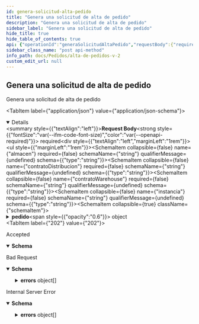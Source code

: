 ```yaml
---
id: genera-solicitud-alta-pedido
title: "Genera una solicitud de alta de pedido"
description: "Genera una solicitud de alta de pedido"
sidebar_label: "Genera una solicitud de alta de pedido"
hide_title: true
hide_table_of_contents: true
api: {"operationId":"generaSolicitudAltaPedido","requestBody":{"required":true,"content":{"application/json":{"schema":{"type":"object","properties":{"almacen":{"type":"string"},"contratoDistribucion":{"type":"string"},"contratoWarehouse":{"type":"string"},"instancia":{"type":"string"},"pedido":{"type":"object","properties":{"almacenCliente":{"type":"string"},"archivoRemito":{"type":"string"},"cambioLoteDirigido":{"type":"string"},"cot":{"type":"string"},"datosAdicionales":{"type":"array","items":{"type":"object","properties":{"contenido":{"type":"string"},"meta":{"type":"string"}}}},"destinatario":{"type":"object","properties":{"contacto":{"type":"string"},"direccion":{"type":"object","properties":{"calle":{"type":"string"},"codigoPostal":{"type":"string"},"departamento":{"type":"string"},"localidad":{"type":"string"},"numero":{"type":"string"},"pais":{"type":"string"},"piso":{"type":"string"},"provincia":{"type":"string"},"referenciaDeDomicilio":{"type":"string"}}},"email":{"type":"string"},"idDestinatario":{"type":"string"},"idInternoCliente":{"type":"string"},"nombreCompleto":{"type":"string"},"numeroDeDocumento":{"type":"string"},"telefono":{"type":"string"},"tipoDeDocumento":{"type":"string"}}},"distribuidor":{"type":"object","properties":{"datosAdicionales":{"type":"array","items":{"type":"object","properties":{"contenido":{"type":"string"},"meta":{"type":"string"}}}},"etiqueta":{"type":"string"},"nombre":{"type":"string"},"numeroDeEnvio":{"type":"string"},"remito":{"type":"string"}}},"estatusOTdeTraza":{"type":"string"},"facturaLegal":{"type":"string"},"fechaDeExpedicionSolicitada":{"type":"string"},"fechaDeFacturacion":{"type":"string"},"fechaEntrega":{"type":"string"},"fechaPedido":{"type":"string"},"franjaHoraria":{"type":"string"},"lineas":{"type":"array","items":{"type":"object","properties":{"admitePickingParcial":{"type":"string"},"articulo":{"type":"object","properties":{"cantidad":{"type":"number"},"codigo":{"type":"string"},"lote":{"type":"object","properties":{"estado":{"type":"string"},"fechaDeVencimiento":{"type":"string"},"loteDeFabricante":{"type":"string"},"loteSecundario":{"type":"string"},"otrosDatos":{"type":"array","items":{"type":"object","properties":{"contenido":{"type":"string"},"meta":{"type":"string"}}}}}},"numeroDePedido":{"type":"string"},"propietario":{"type":"string"},"unidadDeMedida":{"type":"string"},"zonaConsumo":{"type":"string"}}},"contratoWarehouse":{"type":"string"},"estatusOtDeAcondi":{"type":"string"},"numeroDeLinea":{"type":"string"},"tipoDeAcondicionamientoSecundario":{"type":"string"},"tiposDeAcondicionamientoSecundario":{"type":"array","items":{"type":"object","properties":{"tipoDeAcondicionamiento":{"type":"number"}}}}}}},"linkImpresionRemito":{"type":"string"},"marketPlace":{"type":"string"},"notas":{"type":"string"},"numeroOrdenExterna":{"type":"string"},"ordenCompra":{"type":"string"},"precioValorFC":{"type":"string"},"propietario":{"type":"string"},"remito":{"type":"string"},"tieneGestionCobranza":{"type":"string"},"valorDeclarado":{"type":"string"}}}}}}}},"responses":{"202":{"description":"Accepted","content":{"application/json":{"schema":{"type":"object","properties":{"idTransaccion":{"type":"number"}}}}}},"400":{"description":"Bad Request","content":{"application/json":{"schema":{"type":"object","properties":{"detail":{"type":"string"},"errors":{"type":"array","items":{"type":"object","properties":{"field":{"type":"string"},"message":{"type":"string"}}}},"status":{"type":"number"},"title":{"type":"string"},"type":{"type":"string"}}}}}},"500":{"description":"Internal Server Error","content":{"application/json":{"schema":{"type":"object","properties":{"detail":{"type":"string"},"errors":{"type":"array","items":{"type":"object","properties":{"field":{"type":"string"},"message":{"type":"string"}}}},"status":{"type":"number"},"title":{"type":"string"},"type":{"type":"string"}}}}}}},"description":"Genera una solicitud de alta de pedido","method":"post","path":"/almacenes/pedidos","jsonRequestBodyExample":{"almacen":"string","contratoDistribucion":"string","contratoWarehouse":"string","instancia":"string","pedido":{"almacenCliente":"string","archivoRemito":"string","cambioLoteDirigido":"string","cot":"string","datosAdicionales":[{"contenido":"string","meta":"string"}],"destinatario":{"contacto":"string","direccion":{"calle":"string","codigoPostal":"string","departamento":"string","localidad":"string","numero":"string","pais":"string","piso":"string","provincia":"string","referenciaDeDomicilio":"string"},"email":"string","idDestinatario":"string","idInternoCliente":"string","nombreCompleto":"string","numeroDeDocumento":"string","telefono":"string","tipoDeDocumento":"string"},"distribuidor":{"datosAdicionales":[{"contenido":"string","meta":"string"}],"etiqueta":"string","nombre":"string","numeroDeEnvio":"string","remito":"string"},"estatusOTdeTraza":"string","facturaLegal":"string","fechaDeExpedicionSolicitada":"string","fechaDeFacturacion":"string","fechaEntrega":"string","fechaPedido":"string","franjaHoraria":"string","lineas":[{"admitePickingParcial":"string","articulo":{"cantidad":0,"codigo":"string","lote":{"estado":"string","fechaDeVencimiento":"string","loteDeFabricante":"string","loteSecundario":"string","otrosDatos":[{"contenido":"string","meta":"string"}]},"numeroDePedido":"string","propietario":"string","unidadDeMedida":"string","zonaConsumo":"string"},"contratoWarehouse":"string","estatusOtDeAcondi":"string","numeroDeLinea":"string","tipoDeAcondicionamientoSecundario":"string","tiposDeAcondicionamientoSecundario":[{"tipoDeAcondicionamiento":0}]}],"linkImpresionRemito":"string","marketPlace":"string","notas":"string","numeroOrdenExterna":"string","ordenCompra":"string","precioValorFC":"string","propietario":"string","remito":"string","tieneGestionCobranza":"string","valorDeclarado":"string"}},"info":{"title":"Alta de Pedidos v2","version":"1.0.0"},"postman":{"name":"Genera una solicitud de alta de pedido","description":{"type":"text/plain"},"url":{"path":["almacenes","pedidos"],"host":["{{baseUrl}}"],"query":[],"variable":[]},"header":[{"key":"Content-Type","value":"application/json"},{"key":"Accept","value":"application/json"}],"method":"POST","body":{"mode":"raw","raw":"\"\"","options":{"raw":{"language":"json"}}}}}
sidebar_class_name: "post api-method"
info_path: docs/Pedidos/alta-de-pedidos-v-2
custom_edit_url: null
---
```



## Genera una solicitud de alta de pedido



Genera una solicitud de alta de pedido

<MimeTabs><TabItem label={"application/json"} value={"application/json-schema"}><details style={{}} data-collapsed={false} open={true}><summary style={{"textAlign":"left"}}><strong>Request Body</strong><strong style={{"fontSize":"var(--ifm-code-font-size)","color":"var(--openapi-required)"}}> required</strong></summary><div style={{"textAlign":"left","marginLeft":"1rem"}}></div><ul style={{"marginLeft":"1rem"}}><SchemaItem collapsible={false} name={"almacen"} required={false} schemaName={"string"} qualifierMessage={undefined} schema={{"type":"string"}}></SchemaItem><SchemaItem collapsible={false} name={"contratoDistribucion"} required={false} schemaName={"string"} qualifierMessage={undefined} schema={{"type":"string"}}></SchemaItem><SchemaItem collapsible={false} name={"contratoWarehouse"} required={false} schemaName={"string"} qualifierMessage={undefined} schema={{"type":"string"}}></SchemaItem><SchemaItem collapsible={false} name={"instancia"} required={false} schemaName={"string"} qualifierMessage={undefined} schema={{"type":"string"}}></SchemaItem><SchemaItem collapsible={true} className={"schemaItem"}><details style={{}}><summary style={{}}><strong>pedido</strong><span style={{"opacity":"0.6"}}> object</span></summary><div style={{"marginLeft":"1rem"}}><SchemaItem collapsible={false} name={"almacenCliente"} required={false} schemaName={"string"} qualifierMessage={undefined} schema={{"type":"string"}}></SchemaItem><SchemaItem collapsible={false} name={"archivoRemito"} required={false} schemaName={"string"} qualifierMessage={undefined} schema={{"type":"string"}}></SchemaItem><SchemaItem collapsible={false} name={"cambioLoteDirigido"} required={false} schemaName={"string"} qualifierMessage={undefined} schema={{"type":"string"}}></SchemaItem><SchemaItem collapsible={false} name={"cot"} required={false} schemaName={"string"} qualifierMessage={undefined} schema={{"type":"string"}}></SchemaItem><SchemaItem collapsible={true} className={"schemaItem"}><details style={{}}><summary style={{}}><strong>datosAdicionales</strong><span style={{"opacity":"0.6"}}> object[]</span></summary><div style={{"marginLeft":"1rem"}}><li><div style={{"fontSize":"var(--ifm-code-font-size)","opacity":"0.6","marginLeft":"-.5rem","paddingBottom":".5rem"}}>Array [</div></li><SchemaItem collapsible={false} name={"contenido"} required={false} schemaName={"string"} qualifierMessage={undefined} schema={{"type":"string"}}></SchemaItem><SchemaItem collapsible={false} name={"meta"} required={false} schemaName={"string"} qualifierMessage={undefined} schema={{"type":"string"}}></SchemaItem><li><div style={{"fontSize":"var(--ifm-code-font-size)","opacity":"0.6","marginLeft":"-.5rem"}}>]</div></li></div></details></SchemaItem><SchemaItem collapsible={true} className={"schemaItem"}><details style={{}}><summary style={{}}><strong>destinatario</strong><span style={{"opacity":"0.6"}}> object</span></summary><div style={{"marginLeft":"1rem"}}><SchemaItem collapsible={false} name={"contacto"} required={false} schemaName={"string"} qualifierMessage={undefined} schema={{"type":"string"}}></SchemaItem><SchemaItem collapsible={true} className={"schemaItem"}><details style={{}}><summary style={{}}><strong>direccion</strong><span style={{"opacity":"0.6"}}> object</span></summary><div style={{"marginLeft":"1rem"}}><SchemaItem collapsible={false} name={"calle"} required={false} schemaName={"string"} qualifierMessage={undefined} schema={{"type":"string"}}></SchemaItem><SchemaItem collapsible={false} name={"codigoPostal"} required={false} schemaName={"string"} qualifierMessage={undefined} schema={{"type":"string"}}></SchemaItem><SchemaItem collapsible={false} name={"departamento"} required={false} schemaName={"string"} qualifierMessage={undefined} schema={{"type":"string"}}></SchemaItem><SchemaItem collapsible={false} name={"localidad"} required={false} schemaName={"string"} qualifierMessage={undefined} schema={{"type":"string"}}></SchemaItem><SchemaItem collapsible={false} name={"numero"} required={false} schemaName={"string"} qualifierMessage={undefined} schema={{"type":"string"}}></SchemaItem><SchemaItem collapsible={false} name={"pais"} required={false} schemaName={"string"} qualifierMessage={undefined} schema={{"type":"string"}}></SchemaItem><SchemaItem collapsible={false} name={"piso"} required={false} schemaName={"string"} qualifierMessage={undefined} schema={{"type":"string"}}></SchemaItem><SchemaItem collapsible={false} name={"provincia"} required={false} schemaName={"string"} qualifierMessage={undefined} schema={{"type":"string"}}></SchemaItem><SchemaItem collapsible={false} name={"referenciaDeDomicilio"} required={false} schemaName={"string"} qualifierMessage={undefined} schema={{"type":"string"}}></SchemaItem></div></details></SchemaItem><SchemaItem collapsible={false} name={"email"} required={false} schemaName={"string"} qualifierMessage={undefined} schema={{"type":"string"}}></SchemaItem><SchemaItem collapsible={false} name={"idDestinatario"} required={false} schemaName={"string"} qualifierMessage={undefined} schema={{"type":"string"}}></SchemaItem><SchemaItem collapsible={false} name={"idInternoCliente"} required={false} schemaName={"string"} qualifierMessage={undefined} schema={{"type":"string"}}></SchemaItem><SchemaItem collapsible={false} name={"nombreCompleto"} required={false} schemaName={"string"} qualifierMessage={undefined} schema={{"type":"string"}}></SchemaItem><SchemaItem collapsible={false} name={"numeroDeDocumento"} required={false} schemaName={"string"} qualifierMessage={undefined} schema={{"type":"string"}}></SchemaItem><SchemaItem collapsible={false} name={"telefono"} required={false} schemaName={"string"} qualifierMessage={undefined} schema={{"type":"string"}}></SchemaItem><SchemaItem collapsible={false} name={"tipoDeDocumento"} required={false} schemaName={"string"} qualifierMessage={undefined} schema={{"type":"string"}}></SchemaItem></div></details></SchemaItem><SchemaItem collapsible={true} className={"schemaItem"}><details style={{}}><summary style={{}}><strong>distribuidor</strong><span style={{"opacity":"0.6"}}> object</span></summary><div style={{"marginLeft":"1rem"}}><SchemaItem collapsible={true} className={"schemaItem"}><details style={{}}><summary style={{}}><strong>datosAdicionales</strong><span style={{"opacity":"0.6"}}> object[]</span></summary><div style={{"marginLeft":"1rem"}}><li><div style={{"fontSize":"var(--ifm-code-font-size)","opacity":"0.6","marginLeft":"-.5rem","paddingBottom":".5rem"}}>Array [</div></li><SchemaItem collapsible={false} name={"contenido"} required={false} schemaName={"string"} qualifierMessage={undefined} schema={{"type":"string"}}></SchemaItem><SchemaItem collapsible={false} name={"meta"} required={false} schemaName={"string"} qualifierMessage={undefined} schema={{"type":"string"}}></SchemaItem><li><div style={{"fontSize":"var(--ifm-code-font-size)","opacity":"0.6","marginLeft":"-.5rem"}}>]</div></li></div></details></SchemaItem><SchemaItem collapsible={false} name={"etiqueta"} required={false} schemaName={"string"} qualifierMessage={undefined} schema={{"type":"string"}}></SchemaItem><SchemaItem collapsible={false} name={"nombre"} required={false} schemaName={"string"} qualifierMessage={undefined} schema={{"type":"string"}}></SchemaItem><SchemaItem collapsible={false} name={"numeroDeEnvio"} required={false} schemaName={"string"} qualifierMessage={undefined} schema={{"type":"string"}}></SchemaItem><SchemaItem collapsible={false} name={"remito"} required={false} schemaName={"string"} qualifierMessage={undefined} schema={{"type":"string"}}></SchemaItem></div></details></SchemaItem><SchemaItem collapsible={false} name={"estatusOTdeTraza"} required={false} schemaName={"string"} qualifierMessage={undefined} schema={{"type":"string"}}></SchemaItem><SchemaItem collapsible={false} name={"facturaLegal"} required={false} schemaName={"string"} qualifierMessage={undefined} schema={{"type":"string"}}></SchemaItem><SchemaItem collapsible={false} name={"fechaDeExpedicionSolicitada"} required={false} schemaName={"string"} qualifierMessage={undefined} schema={{"type":"string"}}></SchemaItem><SchemaItem collapsible={false} name={"fechaDeFacturacion"} required={false} schemaName={"string"} qualifierMessage={undefined} schema={{"type":"string"}}></SchemaItem><SchemaItem collapsible={false} name={"fechaEntrega"} required={false} schemaName={"string"} qualifierMessage={undefined} schema={{"type":"string"}}></SchemaItem><SchemaItem collapsible={false} name={"fechaPedido"} required={false} schemaName={"string"} qualifierMessage={undefined} schema={{"type":"string"}}></SchemaItem><SchemaItem collapsible={false} name={"franjaHoraria"} required={false} schemaName={"string"} qualifierMessage={undefined} schema={{"type":"string"}}></SchemaItem><SchemaItem collapsible={true} className={"schemaItem"}><details style={{}}><summary style={{}}><strong>lineas</strong><span style={{"opacity":"0.6"}}> object[]</span></summary><div style={{"marginLeft":"1rem"}}><li><div style={{"fontSize":"var(--ifm-code-font-size)","opacity":"0.6","marginLeft":"-.5rem","paddingBottom":".5rem"}}>Array [</div></li><SchemaItem collapsible={false} name={"admitePickingParcial"} required={false} schemaName={"string"} qualifierMessage={undefined} schema={{"type":"string"}}></SchemaItem><SchemaItem collapsible={true} className={"schemaItem"}><details style={{}}><summary style={{}}><strong>articulo</strong><span style={{"opacity":"0.6"}}> object</span></summary><div style={{"marginLeft":"1rem"}}><SchemaItem collapsible={false} name={"cantidad"} required={false} schemaName={"number"} qualifierMessage={undefined} schema={{"type":"number"}}></SchemaItem><SchemaItem collapsible={false} name={"codigo"} required={false} schemaName={"string"} qualifierMessage={undefined} schema={{"type":"string"}}></SchemaItem><SchemaItem collapsible={true} className={"schemaItem"}><details style={{}}><summary style={{}}><strong>lote</strong><span style={{"opacity":"0.6"}}> object</span></summary><div style={{"marginLeft":"1rem"}}><SchemaItem collapsible={false} name={"estado"} required={false} schemaName={"string"} qualifierMessage={undefined} schema={{"type":"string"}}></SchemaItem><SchemaItem collapsible={false} name={"fechaDeVencimiento"} required={false} schemaName={"string"} qualifierMessage={undefined} schema={{"type":"string"}}></SchemaItem><SchemaItem collapsible={false} name={"loteDeFabricante"} required={false} schemaName={"string"} qualifierMessage={undefined} schema={{"type":"string"}}></SchemaItem><SchemaItem collapsible={false} name={"loteSecundario"} required={false} schemaName={"string"} qualifierMessage={undefined} schema={{"type":"string"}}></SchemaItem><SchemaItem collapsible={true} className={"schemaItem"}><details style={{}}><summary style={{}}><strong>otrosDatos</strong><span style={{"opacity":"0.6"}}> object[]</span></summary><div style={{"marginLeft":"1rem"}}><li><div style={{"fontSize":"var(--ifm-code-font-size)","opacity":"0.6","marginLeft":"-.5rem","paddingBottom":".5rem"}}>Array [</div></li><SchemaItem collapsible={false} name={"contenido"} required={false} schemaName={"string"} qualifierMessage={undefined} schema={{"type":"string"}}></SchemaItem><SchemaItem collapsible={false} name={"meta"} required={false} schemaName={"string"} qualifierMessage={undefined} schema={{"type":"string"}}></SchemaItem><li><div style={{"fontSize":"var(--ifm-code-font-size)","opacity":"0.6","marginLeft":"-.5rem"}}>]</div></li></div></details></SchemaItem></div></details></SchemaItem><SchemaItem collapsible={false} name={"numeroDePedido"} required={false} schemaName={"string"} qualifierMessage={undefined} schema={{"type":"string"}}></SchemaItem><SchemaItem collapsible={false} name={"propietario"} required={false} schemaName={"string"} qualifierMessage={undefined} schema={{"type":"string"}}></SchemaItem><SchemaItem collapsible={false} name={"unidadDeMedida"} required={false} schemaName={"string"} qualifierMessage={undefined} schema={{"type":"string"}}></SchemaItem><SchemaItem collapsible={false} name={"zonaConsumo"} required={false} schemaName={"string"} qualifierMessage={undefined} schema={{"type":"string"}}></SchemaItem></div></details></SchemaItem><SchemaItem collapsible={false} name={"contratoWarehouse"} required={false} schemaName={"string"} qualifierMessage={undefined} schema={{"type":"string"}}></SchemaItem><SchemaItem collapsible={false} name={"estatusOtDeAcondi"} required={false} schemaName={"string"} qualifierMessage={undefined} schema={{"type":"string"}}></SchemaItem><SchemaItem collapsible={false} name={"numeroDeLinea"} required={false} schemaName={"string"} qualifierMessage={undefined} schema={{"type":"string"}}></SchemaItem><SchemaItem collapsible={false} name={"tipoDeAcondicionamientoSecundario"} required={false} schemaName={"string"} qualifierMessage={undefined} schema={{"type":"string"}}></SchemaItem><SchemaItem collapsible={true} className={"schemaItem"}><details style={{}}><summary style={{}}><strong>tiposDeAcondicionamientoSecundario</strong><span style={{"opacity":"0.6"}}> object[]</span></summary><div style={{"marginLeft":"1rem"}}><li><div style={{"fontSize":"var(--ifm-code-font-size)","opacity":"0.6","marginLeft":"-.5rem","paddingBottom":".5rem"}}>Array [</div></li><SchemaItem collapsible={false} name={"tipoDeAcondicionamiento"} required={false} schemaName={"number"} qualifierMessage={undefined} schema={{"type":"number"}}></SchemaItem><li><div style={{"fontSize":"var(--ifm-code-font-size)","opacity":"0.6","marginLeft":"-.5rem"}}>]</div></li></div></details></SchemaItem><li><div style={{"fontSize":"var(--ifm-code-font-size)","opacity":"0.6","marginLeft":"-.5rem"}}>]</div></li></div></details></SchemaItem><SchemaItem collapsible={false} name={"linkImpresionRemito"} required={false} schemaName={"string"} qualifierMessage={undefined} schema={{"type":"string"}}></SchemaItem><SchemaItem collapsible={false} name={"marketPlace"} required={false} schemaName={"string"} qualifierMessage={undefined} schema={{"type":"string"}}></SchemaItem><SchemaItem collapsible={false} name={"notas"} required={false} schemaName={"string"} qualifierMessage={undefined} schema={{"type":"string"}}></SchemaItem><SchemaItem collapsible={false} name={"numeroOrdenExterna"} required={false} schemaName={"string"} qualifierMessage={undefined} schema={{"type":"string"}}></SchemaItem><SchemaItem collapsible={false} name={"ordenCompra"} required={false} schemaName={"string"} qualifierMessage={undefined} schema={{"type":"string"}}></SchemaItem><SchemaItem collapsible={false} name={"precioValorFC"} required={false} schemaName={"string"} qualifierMessage={undefined} schema={{"type":"string"}}></SchemaItem><SchemaItem collapsible={false} name={"propietario"} required={false} schemaName={"string"} qualifierMessage={undefined} schema={{"type":"string"}}></SchemaItem><SchemaItem collapsible={false} name={"remito"} required={false} schemaName={"string"} qualifierMessage={undefined} schema={{"type":"string"}}></SchemaItem><SchemaItem collapsible={false} name={"tieneGestionCobranza"} required={false} schemaName={"string"} qualifierMessage={undefined} schema={{"type":"string"}}></SchemaItem><SchemaItem collapsible={false} name={"valorDeclarado"} required={false} schemaName={"string"} qualifierMessage={undefined} schema={{"type":"string"}}></SchemaItem></div></details></SchemaItem></ul></details></TabItem></MimeTabs><div><ApiTabs><TabItem label={"202"} value={"202"}><div>

Accepted

</div><div><MimeTabs schemaType={"response"}><TabItem label={"application/json"} value={"application/json"}><SchemaTabs><TabItem label={"Schema"} value={"Schema"}><details style={{}} data-collapsed={false} open={true}><summary style={{"textAlign":"left"}}><strong>Schema</strong></summary><div style={{"textAlign":"left","marginLeft":"1rem"}}></div><ul style={{"marginLeft":"1rem"}}><SchemaItem collapsible={false} name={"idTransaccion"} required={false} schemaName={"number"} qualifierMessage={undefined} schema={{"type":"number"}}></SchemaItem></ul></details></TabItem><TabItem label={"Example (from schema)"} value={"Example (from schema)"}><ResponseSamples responseExample={"{\n  \"idTransaccion\": 0\n}"} language={"json"}></ResponseSamples></TabItem></SchemaTabs></TabItem></MimeTabs></div></TabItem><TabItem label={"400"} value={"400"}><div>

Bad Request

</div><div><MimeTabs schemaType={"response"}><TabItem label={"application/json"} value={"application/json"}><SchemaTabs><TabItem label={"Schema"} value={"Schema"}><details style={{}} data-collapsed={false} open={true}><summary style={{"textAlign":"left"}}><strong>Schema</strong></summary><div style={{"textAlign":"left","marginLeft":"1rem"}}></div><ul style={{"marginLeft":"1rem"}}><SchemaItem collapsible={false} name={"detail"} required={false} schemaName={"string"} qualifierMessage={undefined} schema={{"type":"string"}}></SchemaItem><SchemaItem collapsible={true} className={"schemaItem"}><details style={{}}><summary style={{}}><strong>errors</strong><span style={{"opacity":"0.6"}}> object[]</span></summary><div style={{"marginLeft":"1rem"}}><li><div style={{"fontSize":"var(--ifm-code-font-size)","opacity":"0.6","marginLeft":"-.5rem","paddingBottom":".5rem"}}>Array [</div></li><SchemaItem collapsible={false} name={"field"} required={false} schemaName={"string"} qualifierMessage={undefined} schema={{"type":"string"}}></SchemaItem><SchemaItem collapsible={false} name={"message"} required={false} schemaName={"string"} qualifierMessage={undefined} schema={{"type":"string"}}></SchemaItem><li><div style={{"fontSize":"var(--ifm-code-font-size)","opacity":"0.6","marginLeft":"-.5rem"}}>]</div></li></div></details></SchemaItem><SchemaItem collapsible={false} name={"status"} required={false} schemaName={"number"} qualifierMessage={undefined} schema={{"type":"number"}}></SchemaItem><SchemaItem collapsible={false} name={"title"} required={false} schemaName={"string"} qualifierMessage={undefined} schema={{"type":"string"}}></SchemaItem><SchemaItem collapsible={false} name={"type"} required={false} schemaName={"string"} qualifierMessage={undefined} schema={{"type":"string"}}></SchemaItem></ul></details></TabItem><TabItem label={"Example (from schema)"} value={"Example (from schema)"}><ResponseSamples responseExample={"{\n  \"detail\": \"string\",\n  \"errors\": [\n    {\n      \"field\": \"string\",\n      \"message\": \"string\"\n    }\n  ],\n  \"status\": 0,\n  \"title\": \"string\",\n  \"type\": \"string\"\n}"} language={"json"}></ResponseSamples></TabItem></SchemaTabs></TabItem></MimeTabs></div></TabItem><TabItem label={"500"} value={"500"}><div>

Internal Server Error

</div><div><MimeTabs schemaType={"response"}><TabItem label={"application/json"} value={"application/json"}><SchemaTabs><TabItem label={"Schema"} value={"Schema"}><details style={{}} data-collapsed={false} open={true}><summary style={{"textAlign":"left"}}><strong>Schema</strong></summary><div style={{"textAlign":"left","marginLeft":"1rem"}}></div><ul style={{"marginLeft":"1rem"}}><SchemaItem collapsible={false} name={"detail"} required={false} schemaName={"string"} qualifierMessage={undefined} schema={{"type":"string"}}></SchemaItem><SchemaItem collapsible={true} className={"schemaItem"}><details style={{}}><summary style={{}}><strong>errors</strong><span style={{"opacity":"0.6"}}> object[]</span></summary><div style={{"marginLeft":"1rem"}}><li><div style={{"fontSize":"var(--ifm-code-font-size)","opacity":"0.6","marginLeft":"-.5rem","paddingBottom":".5rem"}}>Array [</div></li><SchemaItem collapsible={false} name={"field"} required={false} schemaName={"string"} qualifierMessage={undefined} schema={{"type":"string"}}></SchemaItem><SchemaItem collapsible={false} name={"message"} required={false} schemaName={"string"} qualifierMessage={undefined} schema={{"type":"string"}}></SchemaItem><li><div style={{"fontSize":"var(--ifm-code-font-size)","opacity":"0.6","marginLeft":"-.5rem"}}>]</div></li></div></details></SchemaItem><SchemaItem collapsible={false} name={"status"} required={false} schemaName={"number"} qualifierMessage={undefined} schema={{"type":"number"}}></SchemaItem><SchemaItem collapsible={false} name={"title"} required={false} schemaName={"string"} qualifierMessage={undefined} schema={{"type":"string"}}></SchemaItem><SchemaItem collapsible={false} name={"type"} required={false} schemaName={"string"} qualifierMessage={undefined} schema={{"type":"string"}}></SchemaItem></ul></details></TabItem><TabItem label={"Example (from schema)"} value={"Example (from schema)"}><ResponseSamples responseExample={"{\n  \"detail\": \"string\",\n  \"errors\": [\n    {\n      \"field\": \"string\",\n      \"message\": \"string\"\n    }\n  ],\n  \"status\": 0,\n  \"title\": \"string\",\n  \"type\": \"string\"\n}"} language={"json"}></ResponseSamples></TabItem></SchemaTabs></TabItem></MimeTabs></div></TabItem></ApiTabs></div>
      